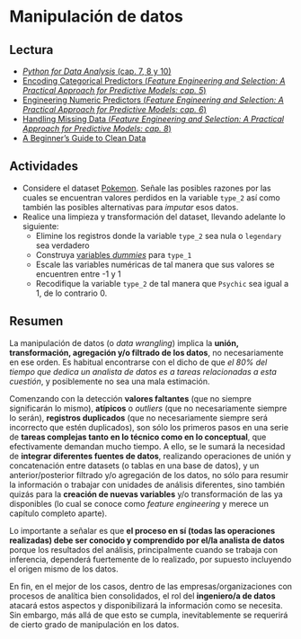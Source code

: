 # Manipulación de datos

## Lectura

- [_Python for Data Analysis_ (cap. 7, 8 y 10)](https://wesmckinney.com/book)
- [Encoding Categorical Predictors (_Feature Engineering and Selection: A Practical Approach for Predictive Models: cap. 5_)](http://www.feat.engineering/encoding-categorical-predictors.html)
- [Engineering Numeric Predictors (_Feature Engineering and Selection: A Practical Approach for Predictive Models: cap. 6_)](http://www.feat.engineering/engineering-numeric-predictors.html)
- [Handling Missing Data (_Feature Engineering and Selection: A Practical Approach for Predictive Models: cap. 8_)](http://www.feat.engineering/handling-missing-data.html)
- [A Beginner's Guide to Clean Data](https://b-greve.gitbook.io/beginners-guide-to-clean-data/)

## Actividades

- Considere el dataset [Pokemon](https://drive.google.com/drive/folders/1Lprg5DfAXRnUcmYi5TdzfpKIzQ49ITuq?usp=share_link). Señale las posibles razones por las cuales se encuentran valores perdidos en la variable `type_2` así como también las posibles alternativas para _imputar_ esos datos. 
- Realice una limpieza y transformación del dataset, llevando adelante lo siguiente:
    - Elimine los registros donde la variable `type_2` sea nula o `legendary` sea verdadero
    - Construya [variables _dummies_](https://bookdown.org/max/FES/creating-dummy-variables-for-unordered-categories.html) para `type_1`
    - Escale las variables numéricas de tal manera que sus valores se encuentren entre -1 y 1
    - Recodifique la variable `type_2` de tal manera que `Psychic` sea igual a 1, de lo contrario 0.

## Resumen

La manipulación de datos (o _data wrangling_) implica la **unión, transformación, agregación y/o filtrado de los datos**, no necesariamente en ese orden. Es habitual encontrarse con el dicho de que _el 80% del tiempo que dedica un analista de datos es a tareas relacionadas a esta cuestión_, y posiblemente no sea una mala estimación. 

Comenzando con la detección **valores faltantes** (que no siempre significarán lo mismo), **atípicos** o _outliers_ (que no necesariamente siempre lo serán), **registros duplicados** (que no necesariamente siempre será incorrecto que estén duplicados), son sólo los primeros pasos en una serie de **tareas complejas tanto en lo técnico como en lo conceptual**, que efectivamente demandan mucho tiempo. A ello, se le sumará la necesidad de **integrar diferentes fuentes de datos**, realizando operaciones de unión y concatenación entre datasets (o tablas en una base de datos), y un anterior/posterior filtrado y/o agregación de los datos, no sólo para resumir la información o trabajar con unidades de análisis diferentes, sino también quizás para la **creación de nuevas variables** y/o transformación de las ya disponibles (lo cual se conoce como _feature engineering_ y merece un capítulo completo aparte).

Lo importante a señalar es que **el proceso en sí (todas las operaciones realizadas) debe ser conocido y comprendido por el/la analista de datos** porque los resultados del análisis, principalmente cuando se trabaja con inferencia, dependerá fuertemente de lo realizado, por supuesto incluyendo el origen mismo de los datos.

En fin, en el mejor de los casos, dentro de las empresas/organizaciones con procesos de analítica bien consolidados, el rol del **ingeniero/a de datos** atacará estos aspectos y disponibilizará la información como se necesita. Sin embargo, más allá de que esto se cumpla, inevitablemente se requerirá de cierto grado de manipulación en los datos.